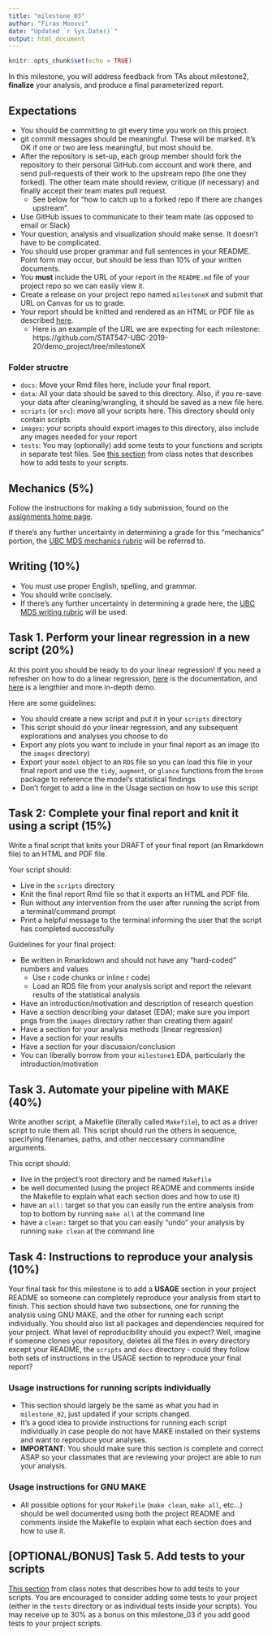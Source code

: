 ```yaml
---
title: "milestone_03"
author: "Firas Moosvi"
date: "Updated `r Sys.Date()`"
output: html_document
---
```


```r
knitr::opts_chunk$set(echo = TRUE)
```

In this milestone, you will address feedback from TAs about milestone2, **finalize** your analysis, and produce a final parameterized report.

## Expectations
- You should be committing to git every time you work on this project.
- git commit messages should be meaningful. These will be marked. It's OK if one or two are less meaningful, but most should be.
- After the repository is set-up, each group member should fork the repository to their personal GitHub.com account and work there, and send pull-requests of their work to the upstream repo (the one they forked). The other team mate should review, critique (if necessary) and finally accept their team mates pull request.
  - See below for "how to catch up to a forked repo if there are changes upstream".
- Use GitHub issues to communicate to their team mate (as opposed to email or Slack)
- Your question, analysis and visualization should make sense. It doesn't have to be complicated.
- You should use proper grammar and full sentences in your README. Point form may occur, but should be less than 10% of your written documents.
- You **must** include the URL of your report in the `README.md` file of your project repo so we can easily view it.
- Create a release on your project repo named `milestoneX` and submit that URL on Canvas for us to grade.
- Your report should be knitted and rendered as an HTML or PDF file as described [here](https://stat545.stat.ubc.ca/evaluation/assignments/).
  - Here is an example of the URL we are expecting for each milestone: https://github.com/STAT547-UBC-2019-20/demo_project/tree/milestoneX
  
### Folder structre

- `docs`: Move your Rmd files here, include your final report.
- `data`: All your data should be saved to this directory. Also, if you re-save your data after cleaning/wrangling, it should be saved as a new file here.
- `scripts` (or `src`): move all your scripts here. This directory should only contain scripts
- `images`: your scripts should export images to this directory, also include any images needed for your report
- `tests`: You may (optionally) add some tests to your functions and scripts in separate test files. See [this section](https://stat545guidebook.netlify.com/functional-programming-in-r-part-ii.html#how-should-i-organize-my-tests) from class notes that describes how to add tests to your scripts. 

## Mechanics (5%)

Follow the instructions for making a tidy submission, found on the [assignments home page](https://stat545.stat.ubc.ca/evaluation/assignments).

If there's any further uncertainty in determining a grade for this "mechanics" portion, the [UBC MDS mechanics rubric](https://github.com/UBC-MDS/public/blob/master/rubric/rubric_mech.md) will be referred to.

## Writing (10%)

- You must use proper English, spelling, and grammar.
- You should write concisely. 
- If there's any further uncertainty in determining a grade here, the [UBC MDS writing rubric](https://github.com/UBC-MDS/public/blob/master/rubric/rubric_writing.md) will be used.

## **Task 1. Perform your linear regression in a new script** (20%)

At this point you should be ready to do your linear regression!
If you need a refresher on how to do a linear regression, [here](https://cran.r-project.org/web/packages/broom/vignettes/broom.html) is the documentation, and [here](https://cfss.uchicago.edu/notes/linear-models/) is a lengthier and more in-depth demo.

Here are some guidelines:

- You should create a new script and put it in your `scripts` directory
- This script should do your linear regression, and any subsequent explorations and analyses you choose to do
- Export any plots you want to include in your final report as an image (to the `images` directory)
- Export your `model` object to an `RDS` file so you can load this file in your final report and use the `tidy`, `augment`, or `glance` functions from the `broom` package to reference the model's statistical findings
- Don't forget to add a line in the Usage section on how to use this script

## **Task 2: Complete your final report and knit it using a script** (15%)

Write a final script that knits your DRAFT of your final report (an Rmarkdown file) to an HTML and PDF file.

Your script should:

- Live in the `scripts` directory
- Knit the final report Rmd file so that it exports an HTML and PDF file.
- Run without any intervention from the user after running the script from a terminal/command prompt
- Print a helpful message to the terminal informing the user that the script has completed successfully

Guidelines for your final project:

- Be written in Rmarkdown and should not have any "hard-coded" numbers and values
  - Use r code chunks or inline r code)
  - Load an RDS file from your analysis script and report the relevant results of the statistical analysis
- Have an introduction/motivation and description of research question
- Have a section describing your dataset (EDA); make sure you import pngs from the `images` directory rather than creating them again!
- Have a section for your analysis methods (linear regression)
- Have a section for your results
- Have a section for your discussion/conclusion
- You can liberally borrow from your `milestone1` EDA, particularly the introduction/motivation
  
## **Task 3. Automate your pipeline with MAKE** (40%)

Write another script, a Makefile (literally called `Makefile`), to act as a driver script to rule them all. 
This script should run the others in sequence, specifying filenames, paths, and other neccessary commandline arguments.

This script should:

  - live in the project's root directory and be named `Makefile`
  - be well documented (using the project README and comments inside the Makefile to explain what each section does and how to use it)
  - have an `all:` target so that you can easily run the entire analysis from top to bottom by running `make all` at the command line
  - have a `clean:` target so that you can easily "undo" your analysis by running `make clean` at the command line

## **Task 4: Instructions to reproduce your analysis ** (10%)

Your final task for this milestone is to add a **USAGE** section in your project README so someone can completely reproduce your analysis from start to finish.
This section should have two subsections, one for running the analysis using GNU MAKE, and the other for running each script individually.
You should also list all packages and dependencies required for your project.
What level of reproducibility should you expect?
Well, imagine if someone clones your repository, deletes all the files in every directory except your README, the `scripts` and `docs` directory - could they follow both sets of instructions in the USAGE section to reproduce your final report?

### Usage instructions for running scripts individually

- This section should largely be the same as what you had in `milestone_02`, just updated if your scripts changed.
- It's a good idea to provide instructions for running each script individually in case people do not have MAKE installed on their systems and want to reproduce your analyses.
- **IMPORTANT**: You should make sure this section is complete and correct ASAP so your classmates that are reviewing your project are able to run your analysis.

### Usage instructions for GNU MAKE

- All possible options for your `Makefile` (`make clean`, `make all`, etc...) should be well documented using both the project README and comments inside the Makefile to explain what each section does and how to use it.

## [OPTIONAL/BONUS] Task 5. Add tests to your scripts

[This section](https://stat545guidebook.netlify.com/functional-programming-in-r-part-ii.html#how-should-i-organize-my-tests) from class notes that describes how to add tests to your scripts. 
You are encouraged to consider adding some tests to your project (either in the `tests` directory or as individual tests inside your scripts).
You may receive up to 30% as a bonus on this milestone_03 if you add good tests to your project scripts.

<!-- 
## Example of final product

One of your TAs (Matthew) has prepared an example of what we are expecting for this milestone.
We will release this to you after Thursday's lecture and you will be able to find it [here](https://github.com/STAT547-UBC-2019-20/demo_project/tree/milestone2).
-->
